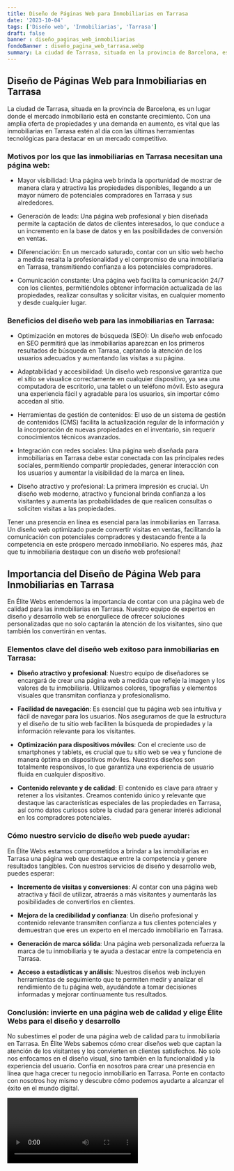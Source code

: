 ```yaml
---
title: Diseño de Páginas Web para Inmobiliarias en Tarrasa
date: '2023-10-04'
tags: ['Diseño web', 'Inmobiliarias', 'Tarrasa']
draft: false
banner : diseño_paginas_web_inmobiliarias
fondoBanner : diseño_pagina_web_tarrasa.webp
summary: La ciudad de Tarrasa, situada en la provincia de Barcelona, es un lugar donde el mercado inmobiliario está en constante crecimiento. Con una amplia oferta de propiedades y una demanda en aumento, es vital que las inmobiliarias en Tarrasa estén al día con las últimas herramientas tecnológicas para destacar en un mercado competitivo.
---
```


## Diseño de Páginas Web para Inmobiliarias en Tarrasa

La ciudad de Tarrasa, situada en la provincia de Barcelona, es un lugar donde el mercado inmobiliario está en constante crecimiento. Con una amplia oferta de propiedades y una demanda en aumento, es vital que las inmobiliarias en Tarrasa estén al día con las últimas herramientas tecnológicas para destacar en un mercado competitivo.

### Motivos por los que las inmobiliarias en Tarrasa necesitan una página web:

- Mayor visibilidad: Una página web brinda la oportunidad de mostrar de manera clara y atractiva las propiedades disponibles, llegando a un mayor número de potenciales compradores en Tarrasa y sus alrededores.

- Generación de leads: Una página web profesional y bien diseñada permite la captación de datos de clientes interesados, lo que conduce a un incremento en la base de datos y en las posibilidades de conversión en ventas.

- Diferenciación: En un mercado saturado, contar con un sitio web hecho a medida resalta la profesionalidad y el compromiso de una inmobiliaria en Tarrasa, transmitiendo confianza a los potenciales compradores.

- Comunicación constante: Una página web facilita la comunicación 24/7 con los clientes, permitiéndoles obtener información actualizada de las propiedades, realizar consultas y solicitar visitas, en cualquier momento y desde cualquier lugar.

### Beneficios del diseño web para las inmobiliarias en Tarrasa:

- Optimización en motores de búsqueda (SEO): Un diseño web enfocado en SEO permitirá que las inmobiliarias aparezcan en los primeros resultados de búsqueda en Tarrasa, captando la atención de los usuarios adecuados y aumentando las visitas a su página.

- Adaptabilidad y accesibilidad: Un diseño web responsive garantiza que el sitio se visualice correctamente en cualquier dispositivo, ya sea una computadora de escritorio, una tablet o un teléfono móvil. Esto asegura una experiencia fácil y agradable para los usuarios, sin importar cómo accedan al sitio.

- Herramientas de gestión de contenidos: El uso de un sistema de gestión de contenidos (CMS) facilita la actualización regular de la información y la incorporación de nuevas propiedades en el inventario, sin requerir conocimientos técnicos avanzados.

- Integración con redes sociales: Una página web diseñada para inmobiliarias en Tarrasa debe estar conectada con las principales redes sociales, permitiendo compartir propiedades, generar interacción con los usuarios y aumentar la visibilidad de la marca en línea.

- Diseño atractivo y profesional: La primera impresión es crucial. Un diseño web moderno, atractivo y funcional brinda confianza a los visitantes y aumenta las probabilidades de que realicen consultas o soliciten visitas a las propiedades.

Tener una presencia en línea es esencial para las inmobiliarias en Tarrasa. Un diseño web optimizado puede convertir visitas en ventas, facilitando la comunicación con potenciales compradores y destacando frente a la competencia en este próspero mercado inmobiliario. No esperes más, ¡haz que tu inmobiliaria destaque con un diseño web profesional!

<GifSeo />

<Cta />

## Importancia del Diseño de Página Web para Inmobiliarias en Tarrasa

En Élite Webs entendemos la importancia de contar con una página web de calidad para las inmobiliarias en Tarrasa. Nuestro equipo de expertos en diseño y desarrollo web se enorgullece de ofrecer soluciones personalizadas que no solo captarán la atención de los visitantes, sino que también los convertirán en ventas.

### Elementos clave del diseño web exitoso para inmobiliarias en Tarrasa:

- **Diseño atractivo y profesional**: Nuestro equipo de diseñadores se encargará de crear una página web a medida que refleje la imagen y los valores de tu inmobiliaria. Utilizamos colores, tipografías y elementos visuales que transmitan confianza y profesionalismo.

- **Facilidad de navegación**: Es esencial que tu página web sea intuitiva y fácil de navegar para los usuarios. Nos aseguramos de que la estructura y el diseño de tu sitio web faciliten la búsqueda de propiedades y la información relevante para los visitantes.

- **Optimización para dispositivos móviles**: Con el creciente uso de smartphones y tablets, es crucial que tu sitio web se vea y funcione de manera óptima en dispositivos móviles. Nuestros diseños son totalmente responsivos, lo que garantiza una experiencia de usuario fluida en cualquier dispositivo.

- **Contenido relevante y de calidad**: El contenido es clave para atraer y retener a los visitantes. Creamos contenido único y relevante que destaque las características especiales de las propiedades en Tarrasa, así como datos curiosos sobre la ciudad para generar interés adicional en los compradores potenciales.

### Cómo nuestro servicio de diseño web puede ayudar:

En Élite Webs estamos comprometidos a brindar a las inmobiliarias en Tarrasa una página web que destaque entre la competencia y genere resultados tangibles. Con nuestros servicios de diseño y desarrollo web, puedes esperar:

- **Incremento de visitas y conversiones**: Al contar con una página web atractiva y fácil de utilizar, atraerás a más visitantes y aumentarás las posibilidades de convertirlos en clientes.

- **Mejora de la credibilidad y confianza**: Un diseño profesional y contenido relevante transmiten confianza a tus clientes potenciales y demuestran que eres un experto en el mercado inmobiliario en Tarrasa.

- **Generación de marca sólida**: Una página web personalizada refuerza la marca de tu inmobiliaria y te ayuda a destacar entre la competencia en Tarrasa.

- **Acceso a estadísticas y análisis**: Nuestros diseños web incluyen herramientas de seguimiento que te permiten medir y analizar el rendimiento de tu página web, ayudándote a tomar decisiones informadas y mejorar continuamente tus resultados.

### Conclusión: invierte en una página web de calidad y elige Élite Webs para el diseño y desarrollo

No subestimes el poder de una página web de calidad para tu inmobiliaria en Tarrasa. En Élite Webs sabemos cómo crear diseños web que captan la atención de los visitantes y los convierten en clientes satisfechos. No solo nos enfocamos en el diseño visual, sino también en la funcionalidad y la experiencia del usuario. Confía en nosotros para crear una presencia en línea que haga crecer tu negocio inmobiliario en Tarrasa. Ponte en contacto con nosotros hoy mismo y descubre cómo podemos ayudarte a alcanzar el éxito en el mundo digital.

<Video />

<CtaBot job='Inmobiliarias' city='Tarrasa'/>

<Gmaps query='Tarrasa+españa+maps' />